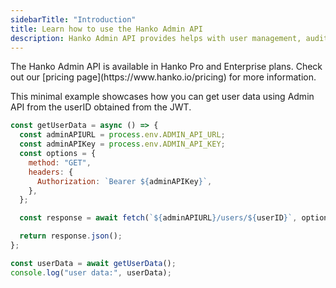 ```yaml
---
sidebarTitle: "Introduction"
title: Learn how to use the Hanko Admin API
description: Hanko Admin API provides helps with user management, audit logs and metrics.
---
```


<Note>
  The Hanko Admin API is available in Hanko Pro and Enterprise plans. Check out
  our [pricing page](https://www.hanko.io/pricing) for more information.
</Note>

This minimal example showcases how you can get user data using Admin API from the userID obtained from the JWT.

```js
const getUserData = async () => {
  const adminAPIURL = process.env.ADMIN_API_URL;
  const adminAPIKey = process.env.ADMIN_API_KEY;
  const options = {
    method: "GET",
    headers: {
      Authorization: `Bearer ${adminAPIKey}`,
    },
  };

  const response = await fetch(`${adminAPIURL}/users/${userID}`, options);

  return response.json();
};

const userData = await getUserData();
console.log("user data:", userData);
```
